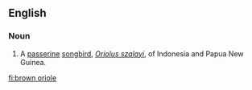 ==English==

===Noun===
{{wikipedia|Brown Oriole}}
{{en-noun|head=[[brown]] [[oriole]]}}

# A [[passerine]] [[songbird]], ''[[Oriolus szalayi]]'', of Indonesia and Papua New Guinea.

[[fi:brown oriole]]